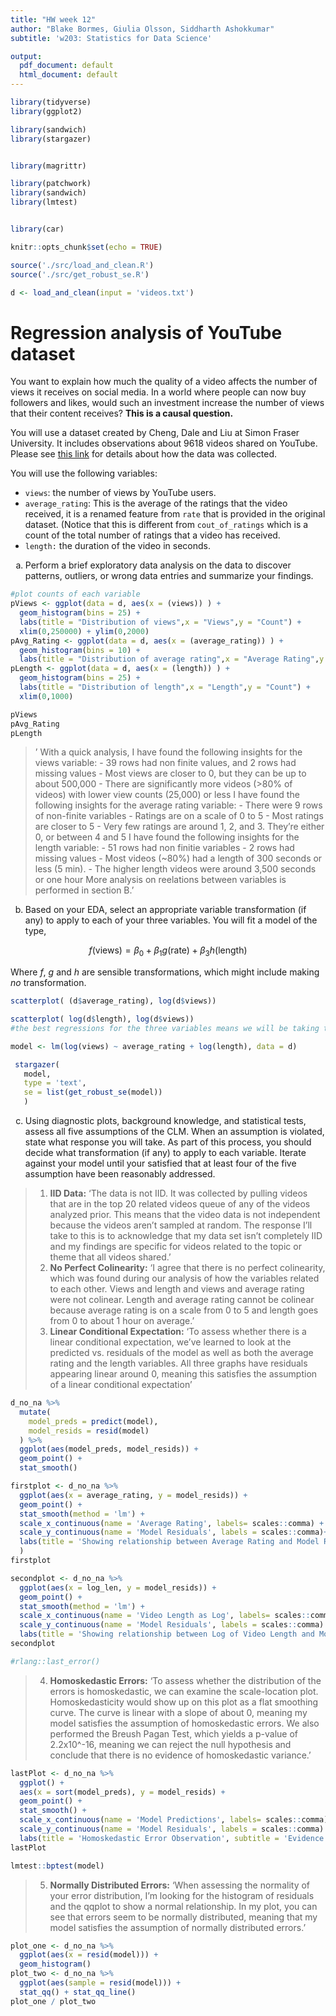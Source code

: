 ```yaml
---
title: "HW week 12"
author: "Blake Bormes, Giulia Olsson, Siddharth Ashokkumar"
subtitle: 'w203: Statistics for Data Science'

output:
  pdf_document: default
  html_document: default
---
```


```r
library(tidyverse)
library(ggplot2) 

library(sandwich)
library(stargazer)


library(magrittr)

library(patchwork)
library(sandwich)
library(lmtest)


library(car)
```

```r
knitr::opts_chunk$set(echo = TRUE)
```

```r
source('./src/load_and_clean.R')
source('./src/get_robust_se.R')
```

```r
d <- load_and_clean(input = 'videos.txt')
```
# Regression analysis of YouTube dataset

You want to explain how much the quality of a video affects the number of views it receives on social media. In a world where people can now buy followers and likes, would such an investment increase the number of views that their content receives?  **This is a causal question.** 

You will use a dataset created by Cheng, Dale and Liu at Simon Fraser University.  It includes observations about 9618 videos shared on YouTube.  Please see [this link](http://netsg.cs.sfu.ca/youtubedata/) for details about how the data was collected.

You will use the following variables:

- `views`: the number of views by YouTube users.
- `average_rating`: This is the average of the ratings that the video received, it is a renamed feature from `rate` that is provided in the original dataset. (Notice that this is different from `cout_of_ratings` which is a count of the total number of ratings that a video has received. 
- `length:` the duration of the video in seconds.

a. Perform a brief exploratory data analysis on the data to discover patterns, outliers, or wrong data entries and summarize your findings.

```r
#plot counts of each variable
pViews <- ggplot(data = d, aes(x = (views)) ) +
  geom_histogram(bins = 25) +
  labs(title = "Distribution of views",x = "Views",y = "Count") +
  xlim(0,250000) + ylim(0,2000)
pAvg_Rating <- ggplot(data = d, aes(x = (average_rating)) ) +
  geom_histogram(bins = 10) +
  labs(title = "Distribution of average rating",x = "Average Rating",y = "Count")
pLength <- ggplot(data = d, aes(x = (length)) ) +
  geom_histogram(bins = 25) +
  labs(title = "Distribution of length",x = "Length",y = "Count") +
  xlim(0,1000)

pViews
pAvg_Rating
pLength
```
> '
With a quick analysis, I have found the following insights for the views variable:
- 39 rows had non finite values, and 2 rows had missing values
- Most views are closer to 0, but they can be up to about 500,000
- There are significantly more videos (>80% of videos) with lower view counts (25,000) or less
I have found the following insights for the average rating variable:
- There were 9 rows of non-finite variables
- Ratings are on a scale of 0 to 5
- Most ratings are closer to 5
- Very few ratings are around 1, 2, and 3. They're either 0, or between 4 and 5
I have found the following insights for the length variable:
- 51 rows had non finitie variables
- 2 rows had missing values
- Most videos (~80%) had a length of 300 seconds or less (5 min).
- The higher length videos were around 3,500 seconds or one hour
More analysis on reelations between variables is performed in section B.'

b. Based on your EDA, select an appropriate variable transformation (if any) to apply to each of your three variables.  You will fit a model of the type,

$$
  f(\text{views}) = \beta_0 + \beta_1 g(\text{rate})  + \beta_3 h(\text{length})
$$ 

Where $f$, $g$ and $h$ are sensible transformations, which might include making *no* transformation. 
```r
scatterplot( (d$average_rating), log(d$views)) 

scatterplot( log(d$length), log(d$views)) 
#the best regressions for the three variables means we will be taking the log of views and the log of length.

```


```r
model <- lm(log(views) ~ average_rating + log(length), data = d)

 stargazer(
   model, 
   type = 'text', 
   se = list(get_robust_se(model))
   )


```



c. Using diagnostic plots, background knowledge, and statistical tests, assess all five assumptions of the CLM. When an assumption is violated, state what response you will take.  As part of this process, you should decide what transformation (if any) to apply to each variable. Iterate against your model until your satisfied that at least four of the five assumption have been reasonably addressed. 

> 1. **IID Data:** 'The data is not IID. It was collected by pulling videos that are in the top 20 related videos queue of any of the videos analyzed prior. This means that the video data is not independent because the videos aren't sampled at random. The response I'll take to this is to acknowledge that my data set isn't completely IID and my findings are specific for videos related to the topic or theme that all videos shared.'
> 2. **No Perfect Colinearity:** 'I agree that there is no perfect colinearity, which was found during our analysis of how the variables related to each other. Views and length and views and average rating were not colinear. Length and average rating cannot be colinear because average rating is on a scale from 0 to 5 and length goes from 0 to about 1 hour on average.' 
> 3. **Linear Conditional Expectation:** 'To assess whether there is a linear conditional expectation, we've learned to look at the predicted vs. residuals of the model as well as both the average rating and the length variables. All three graphs have residuals appearing linear around 0, meaning this satisfies the assumption of a linear conditional expectation' 

```r
d_no_na %>% 
  mutate(
    model_preds = predict(model), 
    model_resids = resid(model)
  ) %>% 
  ggplot(aes(model_preds, model_resids)) + 
  geom_point() + 
  stat_smooth()

firstplot <- d_no_na %>%
  ggplot(aes(x = average_rating, y = model_resids)) +
  geom_point() +
  stat_smooth(method = 'lm') +
  scale_x_continuous(name = 'Average Rating', labels= scales::comma) +
  scale_y_continuous(name = 'Model Residuals', labels = scales::comma)+
  labs(title = 'Showing relationship between Average Rating and Model Residuals', subtitle = 'Shows that data is distributed'
  )
firstplot

secondplot <- d_no_na %>%
  ggplot(aes(x = log_len, y = model_resids)) +
  geom_point() +
  stat_smooth(method = 'lm') +
  scale_x_continuous(name = 'Video Length as Log', labels= scales::comma) +
  scale_y_continuous(name = 'Model Residuals', labels = scales::comma) +
  labs(title = 'Showing relationship between Log of Video Length and Model Residuals', subtitle = 'Shows that data is distributed')
secondplot

```
```r

#rlang::last_error()


```
> 4. **Homoskedastic Errors:** 'To assess whether the distribution of the errors is homoskedastic, we can examine the scale-location plot. Homoskedasticity would show up on this plot as a flat smoothing curve. The curve is linear with a slope of about 0, meaning my model satisfies the assumption of homoskedastic errors. We also performed the Breush Pagan Test, which yields a p-value of 2.2x10^-16, meaning we can reject the null hypothesis and conclude that there is no evidence of homoskedastic variance. '

```r
lastPlot <- d_no_na %>%
  ggplot() +
  aes(x = sort(model_preds), y = model_resids) +
  geom_point() +
  stat_smooth() +
  scale_x_continuous(name = 'Model Predictions', labels= scales::comma) +
  scale_y_continuous(name = 'Model Residuals', labels = scales::comma) +
  labs(title = 'Homoskedastic Error Observation', subtitle = 'Evidence of heteroskedastic variance')
lastPlot

lmtest::bptest(model)
```

> 5. **Normally Distributed Errors:** 'When assessing the normality of your error distribution, I'm looking for the histogram of residuals and the qqplot to show a normal relationship. 
In my  plot, you can see that errors seem to be normally distributed, meaning that my model satisfies the assumption of normally distributed errors.'

```r
plot_one <- d_no_na %>% 
  ggplot(aes(x = resid(model))) + 
  geom_histogram()
plot_two <- d_no_na %>% 
  ggplot(aes(sample = resid(model))) + 
  stat_qq() + stat_qq_line()
plot_one / plot_two
```

